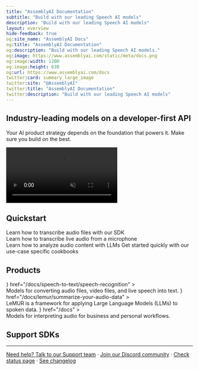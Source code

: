 ```yaml
---
title: "AssemblyAI Documentation"
subtitle: "Build with our leading Speech AI models"
description: "Build with our leading Speech AI models"
layout: overview
hide-feedback: true
og:site_name: "AssemblyAI Docs"
og:title: "AssemblyAI Documentation"
og:description: "Build with our leading Speech AI models."
og:image: https://www.assemblyai.com/static/meta/docs.png
og:image:width: 1200
og:image:height: 630
og:url: https://www.assemblyai.com/docs
twitter:card: summary_large_image
twitter:site: "@AssemblyAI"
twitter:title: "AssemblyAI Documentation"
twitter:description: "Build with our leading Speech AI models"
---
```


<style>
{`
  .image-1 {
    background-image: url(https://fern-image-hosting.s3.us-east-1.amazonaws.com/assemblyai/2.3487c091+2.png);
    background-repeat: no-repeat;
    background-position: center;
    animation: bigPulse 6s ease-in-out infinite;
    position: fixed;
    bottom: -5%;
    left: -35%;
    width: 100%;
    height: 50%;
    z-index: -1;
    opacity: 0.1;
  }
  
  .image-2 {
    background-image: url(https://fern-image-hosting.s3.us-east-1.amazonaws.com/assemblyai/12.7db0f10a+2.png);
    background-repeat: no-repeat;
    background-position: center;
    animation: oppositePulse 6s ease-in-out infinite;
    position: fixed;
    top: 20%;
    right: -40%;
    width: 100%;
    height: 50%;
    z-index: 1;
    opacity: 0.1;
  }
  
  @keyframes bigPulse {
    0%, 100% { transform: scale(1); }
    50% { transform: scale(1.1); }
  }
  
  @keyframes oppositePulse {
    0%, 100% { transform: scale(1.1); }
    50% { transform: scale(1); }
  }
  
  .bg-noise {
    background-position: 0 0;
    background-size: 5rem 10rem;
    background-image: url(https://fern-image-hosting.s3.us-east-1.amazonaws.com/6789751936e0c7bd371e8cf2_noise-full.webp);

    z-index: -1;
    opacity: 0.7;
    justify-content: center;
    align-items: center;
    width: calc(100% + 5rem);
    height: calc(100% + 5rem);
    display: flex;
    position: absolute;
    top: 0;
    left: 0;
  }

  :is(.dark) .bg-noise {
    background-color: #0d101a;
    background-image: url(https://fern-image-hosting.s3.us-east-1.amazonaws.com/assemblyai/noise-dark-mode.png);
  } 


  .banner {
    border-width: 0px !important;
    border-radius: 16px;
    z-index: 2;
    justify-content: center;
    align-items: center;
    height: calc(100% + 5rem);
    display: flex;
    justify-content: space-between;
    overflow: hidden;
    position: relative;
    background-color: #F3EFEC;
    gap: 24px;
  }

  :is(.dark) .banner {
    background-color: #0d101a;
  }

  .fern-card .flex-row.items-start {
    align-items: center;
  }
  
  .fern-card {
    display: flex;
    flex-direction: row;
    z-index: 2 !important;
  }
  
  .col {
    width: 40% !important;
  }
  
  .col h3 {
    margin-top: 12px !important;
  }
  
  .right video   {
    width: 100% !important;
    float: right;
    border-radius: 16px;
    aspect-ratio: 16/9;
    margin: 0;
  }
  
  .col.right {
    width: 50% !important;
    display: flex;
    flex-direction: column;
    align-items: flex-end;
    justify-content: flex-end;
  }
  
  @media (max-width: 768px) {
    .fern-card {
      flex-direction: column !important;
    }
    
    .col {
      width: 100% !important;
    }
    
    .col.right {
      width: 100% !important;
      order: -1;
    }
    
    .right video {
      width: 100% !important;
    }
  }
  
  .product-card .fern-card {
    padding-bottom: 0px !important;
    padding-left: 12px;
    padding-right: 12px;
    border: 1px solid transparent;

    overflow: hidden;
    position: relative;

    background-color: #DFE0F6;
  }

  .product-card .fern-card .text-base {
    font-weight: 500;
  }
  
  :is(.dark) .product-card .fern-card {
    background-color: #0d101a;
  }
  
  :is(.dark) .product-card .fern-card .t-muted {
    background-color: #0d101a;
    border-color: #171c29;
  }
  
  :is(.dark) .product-card .fern-card .t-muted p {
    background-color: #0d101a;

  }
  
  :is(.dark) .product-card .fern-card .text-base {
    color: white;
  }
  
  .product-card .fern-card .items-start {
    align-items: center;
    text-align: center;
    justify-content: space-between;
  }
  
  .product-card .fern-card .t-muted {
    background-color: #BEC2EE;
    border: 8px solid #BEC2EE;
    border-radius: 12px;
    border-bottom-left-radius: 0px;
    border-bottom-right-radius: 0px;
    border-bottom-width: 0px;
    height: 100% !important;
    margin-top: 10px !important;
    height: 85% !important;
  }
  
  .product-card .fern-card .t-muted p {
    color: white;
    background-color: #747FDB;
    border-radius: 10px;
    border-bottom-left-radius: 0px;
    border-bottom-right-radius: 0px;
    padding-left: 16px;
    padding-right: 16px;
    padding-top: 12px;
    padding-bottom: 12px;
    height: 100% !important;
  }
  
  .product-card .fern-card .w-full.space-y-1.overflow-hidden {
    margin-top: 10px !important;
    display: flex;
    flex-direction: column;
    justify-content: space-between;
    flex: 1;
  }
  
  .gradient-card .fern-card {
    border: 1px solid transparent;
    background-image: linear-gradient(73.23deg, #4F62DB 0%, #9BA3EA 100%);
    background-position: -5px -5px;
    background-size: 102% 102%;
    position: relative;
    overflow: hidden;
  }
  
  :is(.dark) .gradient-card .fern-card {
    background-image: linear-gradient(73.23deg, #0d101a 0%, #212436 100%);
  }
    
  .gradient-card .fern-card .text-base {
    font-weight: 500;
    color: white;
  } 
   
  .gradient-card .fern-card .t-muted p {
    color: rgba(255, 255, 255, 0.8) !important;
  }
  
  :is(.dark) .sdk-card .fern-card {
    background-color: #2A2522;
  }
  
  .sdk-card .fern-card {
    padding: 1rem
  }
  
  @media (max-width: 1475px) {
    .sdk-card .fern-card {
      padding: .5rem
    }
    
    .sdk-card .fern-card .text-base {
      font-size: .75rem;
    }
  }
  
  @media (max-width: 1280px) {
    .sdk-card .fern-card {
      padding: 1rem
    }
  
    .sdk-card .fern-card .text-base {
      font-size: 1rem;
    }
  }

  .footer-links {
    display: flex;
    justify-content: center;
    align-items: center;
    gap: 0.5rem;
  }

  @media (max-width: 640px) {
    .footer-links {
      flex-direction: column;
      gap: 1rem;
    }

    .footer-links .separator {
      display: none;
    }
  }
`}
</style>

<div class="image-1"></div>
<div class="image-2"></div>

<div class="fern-card border p-6 center banner">
  <div class="bg-noise"></div>
  <div class="col">
    <h2>Industry-leading models on a developer-first API</h2>
    <p class="t-muted">
      Your AI product strategy depends on the foundation that powers it. Make sure you build on the best. 
    </p>
  </div>
  
  <div class="col right">
    <video
      style={{ width: '100%', borderRadius: '16px', aspectRatio: '16/9' }}
      autoPlay
      loop
      muted
      playsInline
      controls
    >
      <source src="https://assemblyaiusercontent.com/landing/videos_landing-fuzzco-preview.mp4" type="video/mp4" />
    </video>
  </div>
</div>

## Quickstart

<div class="gradient-card">
  <CardGroup cols={2}>
    <Card title="Transcribe an audio file" href="/docs/getting-started/transcribe-an-audio-file">
      <div class="bg-noise"></div>
      Learn how to transcribe audio files with our SDK
    </Card>
    <Card title="Transcribe streaming audio" href="/docs/getting-started/transcribe-streaming-audio-from-a-microphone/python">
      <div class="bg-noise"></div>
      Learn how to transcribe live audio from a microphone
    </Card>
    <Card title="Apply LLMs to audio" href="/docs/getting-started/apply-ll-ms-to-audio-files">
      <div class="bg-noise"></div>
      Learn how to analyze audio content with LLMs
    </Card>
    <Card title="Cookbooks" href="/docs/build-with-assembly-ai/guides">
      Get started quickly with our use-case specific cookbooks
    </Card>
  </CardGroup>
</div>

## Products 
<div class="product-card">
  <CardGroup cols={3}>
    <Card 
      title="Speech-to-Text" 
      icon={<img src="https://fern-image-hosting.s3.us-east-1.amazonaws.com/assemblyai/1441.svg" />}
      href="/docs/speech-to-text/speech-recognition"
    >
    <div class="bg-noise"></div>
    Models for converting audio files, video files, and live speech into text.
    </Card>
    <Card 
      title="LeMUR" 
      icon={<img src="https://fern-image-hosting.s3.us-east-1.amazonaws.com/assemblyai/1442.svg" />}
      href="/docs/lemur/summarize-your-audio-data"
    >
    <div class="bg-noise"></div>
      LeMUR is a framework for applying Large Language Models (LLMs) to spoken data.
    </Card>
    <Card 
      title="Audio Intelligence" 
      icon={<img src="https://fern-image-hosting.s3.us-east-1.amazonaws.com/assemblyai/1443.svg" />}
      href="/docs"
    >
    <div class="bg-noise"></div>
      Models for interpreting audio for business and personal workflows.
    </Card>
  </CardGroup>
</div>

## Support SDKs

<div class="sdk-card">
<CardGroup cols={6}>
  <Card title="Python" href="https://github.com/AssemblyAI/assemblyai-python-sdk" icon="brands python" />
  <Card title="JavaScript" href="https://github.com/AssemblyAI/assemblyai-node-sdk" icon="brands js" />
  <Card title="Go" href="https://github.com/AssemblyAI/assemblyai-go-sdk" icon="brands golang" />
  <Card title="Java" href="https://github.com/AssemblyAI/assemblyai-java-sdk" icon="brands java" />
  <Card title="C#" href="https://github.com/AssemblyAI/assemblyai-csharp-sdk" icon="hashtag" />
  <Card title="Ruby" href="https://github.com/AssemblyAI/assemblyai-ruby-sdk" icon="regular gem" />
</CardGroup>
</div>

---

<div class="text-sm text-gray-500 mt-8 text-center footer-links">
  <a href="https://assemblyai.com/contact/support">Need help? Talk to our Support team</a>
  <span class="separator">·</span>
  <a href="https://assemblyai.com/discord">Join our Discord community</a>
  <span class="separator">·</span>
  <a href="https://status.assemblyai.com/">Check status page</a>
  <span class="separator">·</span>
  <a href="https://www.assemblyai.com/changelog">See changelog</a>
</div>
